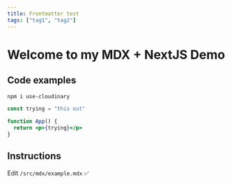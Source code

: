 ```yaml
---
title: Frontmatter test
tags: ["tag1", "tag2"]
---
```


# Welcome to my MDX + NextJS Demo

## Code examples

```bash
npm i use-cloudinary
```

```jsx
const trying = "this out"

function App() {
  return <p>{trying}</p>
}
```

## Instructions

Edit `/src/mdx/example.mdx` ✅